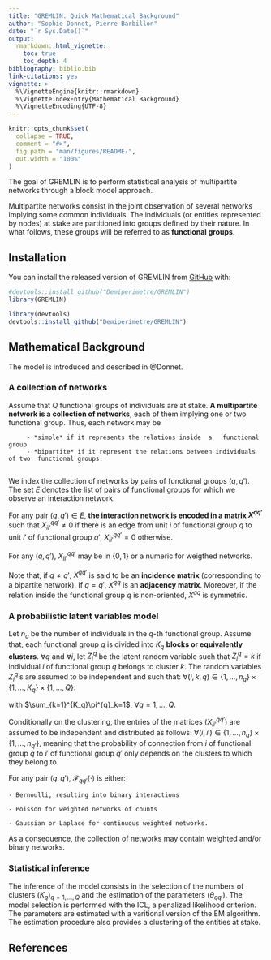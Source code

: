 ```yaml
---
title: "GREMLIN. Quick Mathematical Background"
author: "Sophie Donnet, Pierre Barbillon"
date: "`r Sys.Date()`"
output: 
  rmarkdown::html_vignette:
    toc: true
    toc_depth: 4
bibliography: biblio.bib
link-citations: yes
vignette: >
  %\VignetteEngine{knitr::rmarkdown}
  %\VignetteIndexEntry{Mathematical Background}
  %\VignetteEncoding{UTF-8}
---
```



<!-- README.md is generated from README.Rmd. Please edit that file -->

```r
knitr::opts_chunk$set(
  collapse = TRUE,
  comment = "#>",
  fig.path = "man/figures/README-",
  out.width = "100%"
)
```


<!-- badges: start -->
<!-- badges: end -->

The goal of GREMLIN is to perform statistical analysis of multipartite networks through a block model approach. 

Multipartite networks  consist in the joint observation of several networks implying some common individuals. The individuals (or entities represented by nodes)  at stake are partitioned into groups defined by their nature.
In what follows, these groups will be referred to as  **functional groups**.


## Installation

You can install the released version of GREMLIN  from [GitHub](https://github.com/Demiperimetre/GREMLIN) with:

```r
#devtools::install_github("Demiperimetre/GREMLIN")
library(GREMLIN)
```

```r
library(devtools)
devtools::install_github("Demiperimetre/GREMLIN")
```


## Mathematical Background

The model is introduced and described in @Donnet. 

###  A collection of networks

Assume that $Q$ functional groups of individuals are at stake.  **A multipartite network is a collection of networks**,  each of them implying one or two functional group. Thus, each network may be 

         - *simple* if it represents the relations inside  a   functional   group  
         - *bipartite* if it represent the relations between individuals of two  functional groups. 
         
We index the collection of networks by pairs of functional groups $(q,q')$. The set $E$ denotes  the  list of pairs of  functional groups  for   which we observe an interaction network.

For any pair $(q,q') \in E$, **the interaction network is encoded in a matrix  $X^{qq'}$ **  such that  $X^{qq'}_{ii'} \neq 0$ if there is an edge from unit $i$ of functional group
$q$ to unit $i'$ of functional group $q'$, $X^{qq'}_{ii'} = 0$ otherwise.

For any $(q,q')$, $X^{qq'}_{ii'}$ may be in $\{0,1\}$ or a numeric for weigthed networks. 

Note that,  if $q \neq q'$,   $X^{qq'}$ is  said to be  an **incidence matrix** (corresponding to a bipartite network). If $q = q'$, $X^{qq}$ is  an  **adjacency matrix**. Moreover, if the relation inside the functional group $q$  is non-oriented, $X^{qq}$ is symmetric. 

### A probabilistic latent variables model

Let $n_q$ be  the number of individuals  in the $q$-th functional group.
Assume that,   each functional group $q$  is  divided into $K_q$  **blocks  or equivalently clusters**.  $\forall q$ and  $\forall i$, let $Z^{q}_i$ be
the latent random variable  such that $Z^ q_i =k$  if individual $i$ of functional group $q$ belongs to cluster $k$.
The random variables $Z^{q}_i$'s are assumed to be independent and  such that: $\forall (i,k,q) \in   \{1,\dots,n_q\} \times \{1,\dots,K_q\} \times  \{1,\dots,Q\}$:

\begin{equation}\label{eq:mod2}
\mathbb{P}(Z^{q}_i=k) = \pi^{q}_k,
\end{equation}
with $\sum_{k=1}^{K_q}\pi^{q}_k=1$,  $\forall q=1,\dots, Q$.



Conditionally on the clustering,  the entries of the matrices   $\left(X^{qq'}_{ii'}\right)$ are assumed to be independent and distributed as follows:
$\forall (i,i')  \in \{1,\dots,n_q\} \times  \{1,\dots,n_{q'}\}$,
\begin{equation}\label{eq:mod1}
X^{qq'}_{ii'}\;  |  \; Z^{q}_i=k, Z^{q'}_{i'}=k'   \sim_{i.i.d} \mathcal{F}_{qq'}(\theta^{qq'}_{kk'})\,
\end{equation}
meaning that the probability of connection from $i$  of functional group $q$ to  $i'$ of functional group $q'$ only  depends on the clusters to which they belong to.

For any pair $(q,q')$, $\mathcal{F}_{qq'}(\cdot)$ is either: 

    - Bernoulli, resulting into binary interactions
    
    - Poisson for weighted networks of counts
    
    - Gaussian or Laplace for continuous weighted networks. 
As a consequence, the collection of networks may contain weighted and/or binary networks.  

### Statistical inference


The inference of the model consists in the selection of the numbers of clusters $(K_q)_{q=1,\dots,Q}$ and the estimation of the parameters $(\theta_{qq'})$. The model selection is performed with the ICL, a penalized likelihood criterion. The parameters are estimated with a varitional version of the EM algorithm. The estimation procedure also provides a clustering of the entities at stake. 




## References
